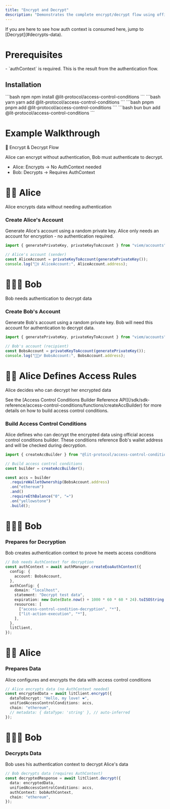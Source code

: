 ```yaml
---
title: "Encrypt and Decrypt"
description: "Demonstrates the complete encrypt/decrypt flow using official access control conditions builder. Alice encrypts data, Bob decrypts it using properly configured access control conditions."
---
```


<Tip>
  If you are here to see how auth context is consumed here, jump to
  [Decrypt](#decrypts-data).
</Tip>

# Prerequisites

<Note>
- `authContext` is required. This is the result from the authentication flow.
</Note>

## Installation

<CodeGroup>
```bash npm
npm install @lit-protocol/access-control-conditions
```
```bash yarn
yarn add @lit-protocol/access-control-conditions
```
```bash pnpm
pnpm add @lit-protocol/access-control-conditions
```
```bash bun 
bun add @lit-protocol/access-control-conditions
```
</CodeGroup>

# Example Walkthrough

🔐 Encrypt & Decrypt Flow

Alice can encrypt without authentication, Bob must authenticate to decrypt.

- Alice: Encrypts → No AuthContext needed
- Bob: Decrypts → Requires AuthContext


# 👩🏼 Alice

Alice encrypts data without needing authentication

### Create Alice's Account

Generate Alice's account using a random private key. Alice only needs an account for encryption - no authentication required.

```ts
import { generatePrivateKey, privateKeyToAccount } from "viem/accounts";

// Alice's account (sender)
const AliceAccount = privateKeyToAccount(generatePrivateKey());
console.log("🙋‍♀️ AliceAccount:", AliceAccount.address);
```

# 🧔🏻‍♂️ Bob

Bob needs authentication to decrypt data

### Create Bob's Account

Generate Bob's account using a random private key. Bob will need this account for authentication to decrypt data.

```ts
import { generatePrivateKey, privateKeyToAccount } from "viem/accounts";

// Bob's account (recipient)
const BobsAccount = privateKeyToAccount(generatePrivateKey());
console.log("🧔🏻‍♂️ BobsAccount:", BobsAccount.address);
```

# 👩🏼 Alice Defines Access Rules

Alice decides who can decrypt her encrypted data

<Tip>
  See the [Access Control Conditions Builder Reference API](/sdk/sdk-reference/access-control-conditions/functions/createAccBuilder) for more details on how to build access control conditions.
</Tip>

### Build Access Control Conditions

Alice defines who can decrypt the encrypted data using official access control conditions builder. These conditions reference Bob's wallet address and will be checked during decryption.

```ts
import { createAccBuilder } from "@lit-protocol/access-control-conditions";

// Build access control conditions
const builder = createAccBuilder();

const accs = builder
  .requireWalletOwnership(BobsAccount.address)
  .on("ethereum")
  .and()
  .requireEthBalance("0", "=")
  .on("yellowstone")
  .build();
```

# 🧔🏻‍♂️ Bob

### Prepares for Decryption

Bob creates authentication context to prove he meets access conditions

```ts
// Bob needs AuthContext for decryption
const authContext = await authManager.createEoaAuthContext({
  config: {
    account: BobsAccount,
  },
  authConfig: {
    domain: "localhost",
    statement: "Decrypt test data",
    expiration: new Date(Date.now() + 1000 * 60 * 60 * 24).toISOString(),
    resources: [
      ["access-control-condition-decryption", "*"],
      ["lit-action-execution", "*"],
    ],
  },
  litClient,
});
```

# 👩🏼 Alice

### Prepares Data

Alice configures and encrypts the data with access control conditions

```ts
// Alice encrypts data (no AuthContext needed)
const encryptedData = await litClient.encrypt({
  dataToEncrypt: "Hello, my love! ❤️",
  unifiedAccessControlConditions: accs,
  chain: "ethereum",
  // metadata: { dataType: 'string' }, // auto-inferred
});
```

# 🧔🏻‍♂️ Bob

### Decrypts Data

Bob uses his authentication context to decrypt Alice's data

```ts
// Bob decrypts data (requires AuthContext)
const decryptedResponse = await litClient.decrypt({
  data: encryptedData,
  unifiedAccessControlConditions: accs,
  authContext: bobAuthContext,
  chain: "ethereum",
});
```
